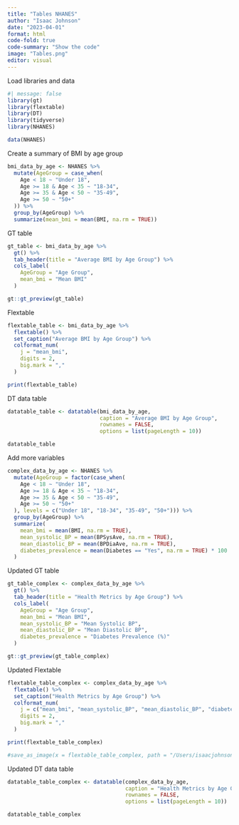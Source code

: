 ```yaml
---
title: "Tables NHANES"
author: "Isaac Johnson"
date: "2023-04-01"
format: html
code-fold: true
code-summary: "Show the code"
image: "Tables.png"
editor: visual
---
```


Load libraries and data

```r
#| message: false
library(gt)
library(flextable)
library(DT)
library(tidyverse)
library(NHANES)

data(NHANES)
```

Create a summary of BMI by age group

```r
bmi_data_by_age <- NHANES %>%
  mutate(AgeGroup = case_when(
    Age < 18 ~ "Under 18",
    Age >= 18 & Age < 35 ~ "18-34",
    Age >= 35 & Age < 50 ~ "35-49",
    Age >= 50 ~ "50+"
  )) %>%
  group_by(AgeGroup) %>%
  summarize(mean_bmi = mean(BMI, na.rm = TRUE))
```

GT table

```r
gt_table <- bmi_data_by_age %>%
  gt() %>%
  tab_header(title = "Average BMI by Age Group") %>%
  cols_label(
    AgeGroup = "Age Group",
    mean_bmi = "Mean BMI"
  )

gt::gt_preview(gt_table)
```

Flextable

```r
flextable_table <- bmi_data_by_age %>%
  flextable() %>%
  set_caption("Average BMI by Age Group") %>%
  colformat_num(
    j = "mean_bmi",
    digits = 2,
    big.mark = ","
  )

print(flextable_table)
```

DT data table

```r
datatable_table <- datatable(bmi_data_by_age,
                             caption = "Average BMI by Age Group",
                             rownames = FALSE,
                             options = list(pageLength = 10))

datatable_table
```

Add more variables

```r
complex_data_by_age <- NHANES %>%
  mutate(AgeGroup = factor(case_when(
    Age < 18 ~ "Under 18",
    Age >= 18 & Age < 35 ~ "18-34",
    Age >= 35 & Age < 50 ~ "35-49",
    Age >= 50 ~ "50+"
  ), levels = c("Under 18", "18-34", "35-49", "50+"))) %>%
  group_by(AgeGroup) %>%
  summarize(
    mean_bmi = mean(BMI, na.rm = TRUE),
    mean_systolic_BP = mean(BPSysAve, na.rm = TRUE),
    mean_diastolic_BP = mean(BPDiaAve, na.rm = TRUE),
    diabetes_prevalence = mean(Diabetes == "Yes", na.rm = TRUE) * 100
  )

```

Updated GT table

```r
gt_table_complex <- complex_data_by_age %>%
  gt() %>%
  tab_header(title = "Health Metrics by Age Group") %>%
  cols_label(
    AgeGroup = "Age Group",
    mean_bmi = "Mean BMI",
    mean_systolic_BP = "Mean Systolic BP",
    mean_diastolic_BP = "Mean Diastolic BP",
    diabetes_prevalence = "Diabetes Prevalence (%)"
  )

gt::gt_preview(gt_table_complex)
```

Updated Flextable

```r
flextable_table_complex <- complex_data_by_age %>%
  flextable() %>%
  set_caption("Health Metrics by Age Group") %>%
  colformat_num(
    j = c("mean_bmi", "mean_systolic_BP", "mean_diastolic_BP", "diabetes_prevalence"),
    digits = 2,
    big.mark = ","
  )

print(flextable_table_complex)

#save_as_image(x = flextable_table_complex, path = "/Users/isaacjohnson/Willamette/Portfolio/posts/Tables/Tables.png")
```

Updated DT data table

```r
datatable_table_complex <- datatable(complex_data_by_age,
                                     caption = "Health Metrics by Age Group",
                                     rownames = FALSE,
                                     options = list(pageLength = 10))

datatable_table_complex
```
